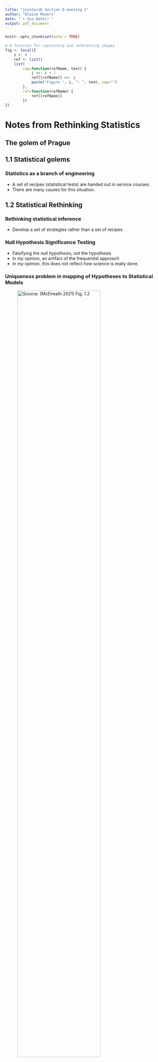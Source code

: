 ```yaml
---
title: "jointprob Section D meeting 1"
author: "Blaine Mooers"
date: "`r Sys.Date()`"
output: pdf_document
---
```


```r
knitr::opts_chunk$set(echo = TRUE)
```

```r
# A function for captioning and referencing images
fig <- local({
    i <- 0
    ref <- list()
    list(
        cap=function(refName, text) {
            i <<- i + 1
            ref[[refName]] <<- i
            paste("Figure ", i, ": ", text, sep="")
        },
        ref=function(refName) {
            ref[[refName]]
        })
})
```

# Notes from Rethinking Statistics

## The golem of Prague

## 1.1 Statistical golems

### Statistics as a branch of engineering

-   A set of recipes (statistical tests) are handed out in service courses.
-   There are many causes for this situation.

## 1.2 Statistical Rethinking

### Rethinking statistical inference

-   Develop a set of strategies rather than a set of recipes

### Null Hypothesis Significance Testing

-   Falsifying the null hypothesis, not the hypothesis
-   In my opinion, an artifact of the frequentist approach
-   In my opinion, this does not reflect how science is really done.

### Uniqueness problem in mapping of Hypotheses to Statistical Models

![Source: (McElreath 2021) Fig. 1.2](./images/RethinkingFig1.2.png){width="80%"}

### Falsification is consensual

## 1.3 Tools for golem engineering

1.  Bayesian statistical analysis
- Frequentist approach defines probability in term of the frequency of a very large number of imaginary events.
- It is a major challenge not to equate probability with frequency in Bayesian Data Analysis

2.  Model comparison and prediction

3.  Multilevel models

-   hierarchical, random effects, varying effects, or mixed effects models
-   The levels are layers of parameters
-   Helpful in dealing with overfitting
-   **Partial pooling** of data into sub-units to produce better estimates for all sub-units

-   Applications of **partial pooling**:

    -   Adjust parameter estimates for repeated sampling of the same sample
    -   Adjust parameter estimates for the imbalances in sampling
    -   Model variation between groups of samples.
    -   Preserve the uncertainty in pre-averaged values (premature averaging can degrade the downstream analyses)

4.  Graphical Casual Models

-   The Identification Problem: the problem of identifying causes in cause and effect relationships
-   Need casual models in addition to statistical models to do casual inference.
-   DAG Directed Acyclic Graphs

## Book Outline

1.  Chapters 2-3: Probability theory behind Bayesian inference.
2.  Chapters 4-8: multiple linear regression as a Bayesian tool
3.  Chapters 9-12: generalized linear models (MCMC, maximum entropy, GLMs)
4.  Chapters 13-16: Multilevel models, including measurement error and covariation.




# R for Data Science

## Introduction

-   [R for Data Science](https://r4ds.had.co.nz/introduction.html) could have been titled the *Introduction to the Tidyverse*. The tidyverse could be considered as a fork of R. It is a toolkit to ease doing data science.

![Fig1 from Wickham and ](./images/R4DSfig1.png){width="80%"}

-   **tidy** When data are tidy, there is one row per observation and one column per variable.
-   **transform** narrowing to observations of interest, calculating derived variables, and calculating summary statistics
-   **visualization and modeling** Two tools for generating new knowledge and understanding.
-   **communication** essential step
-   **programming** Provides the tools for doing all parts.

The combination of data tidying and transfroming is known as *data wrangling*. The author makes analogy to the global definition of wrangling, which refers to politicians haggling or struggling over issues. I prefer the analogy to the North American definition of rounding up scattered horses because my data are often in a scattered and disorganized state initially.

### Plan of book

1.  data visualization
2.  data wrangling\
3.  progamming
4.  model
5.  Communication (Rmarkdown)

### Prerequisites

-   R
-   Rstudio (or your favorite text editor with a R repl).

    + In Emacs, you can use org documents with jupyter-R via org-babel and emacs-jupyter packages.
    + Alternatively, you can edit Rmarkdown directly in Emacs and evaluate the code blocks. See this [post](https://plantarum.ca/2021/10/03/emacs-tutorial-rmarkdown) for an introduction.
    + In Jupyter, you can install and use the R kernel (you to install R first). Jupytext or pandoc can be used to conver the ipynb file to other formats.
    + [radian](https://github.com/randy3k/radian) The Ipython-like console for R.
    + [quarto](https://quarto.org/) The org-babel for Rstudio. Write in markdown. Set up for R (via knitr), Julia (via IJulia i.e., Jupyter), and Python via Jupyter. For the latter, you specify the kernel, so in principle quartp for Python could handle every programming language for which there is a Jupyter kernel. This would solve the snippet problem in Jupyter.

### Installation of the tidyverse

```r
install.packages("tidyverse")
```

```r
library("tidyverse")
```

```r
tidyverse_update()
```

```r
install.packages(c("nycflights13", "gapminder", "Lahman"))
```

## Chapter 3. Data Visualization with **ggplot2**

### mpg dataframe

```r
mpg
```

To get documentation on mpg, enter:

```r
?mpg
```

### ggplot() creates the coordinate system onto which the plot elements are added as layers.

```r
ggplot(data=mpg)
```

### geom_point() adds a layer of scatterplot points.

You must specify the x and y variables. The use of color is an example of aesthetic mapping.

```r
ggplot(data = mpg) + 
  geom_point(mapping = aes(x = displ, y = hwy, color=class))
```

### geom\_ will trigger intellisense feature

```r
geom_
```

### Histogram of vehicle class

```r
ggplot(mpg, aes(class)) +
  geom_histogram(stat="count")
```




### Facets == subplots

```r
ggplot(data = mpg) + 
  geom_point(mapping = aes(x = displ, y = hwy)) + 
  facet_wrap(~ class, nrow = 2)
```

### Geometric Objects
A plot uses a **geom** or geometrical object to represent data. 

Every geom function in ggplot2 takes a mapping argument. However, not every aesthetic works with every geom.

```r
# left
ggplot(data = mpg) + 
  geom_point(mapping = aes(x = displ, y = hwy))

# right
ggplot(data = mpg) + 
  geom_smooth(mapping = aes(x = displ, y = hwy))
```
Can display mulitple geoms in one plot:

```r
ggplot(data = mpg) + 
  geom_point(mapping = aes(x = displ, y = hwy)) +
  geom_smooth(mapping = aes(x = displ, y = hwy))
```





### Statistical Transformations

```r
ggplot(data = diamonds) + 
  geom_bar(mapping = aes(x = cut))
```
Every **geom** has a default **stat**; and every **stat** has a default **geom*8. 

```r
ggplot(data = diamonds) + 
  stat_count(mapping = aes(x = cut))
```


### Position Adjustments

position = "dodge" places overlapping objects directly beside one another.

```r
ggplot(data = diamonds) + 
  geom_bar(mapping = aes(x = cut, fill = clarity), position = "dodge")
```
### Overplotting addressed with jitter

position = "jitter" adds a small amount of random noise to each point.



```r
ggplot(data = mpg) + 
  geom_point(mapping = aes(x = displ, y = hwy), position = "jitter")
```

## Coordinate systems

### Flipping X and Y to a horizontal box plot

```r
ggplot(data = mpg, mapping = aes(x = class, y = hwy)) + 
  geom_boxplot()
ggplot(data = mpg, mapping = aes(x = class, y = hwy)) + 
  geom_boxplot() +
  coord_flip()
```


## Chapter 4. Workflow

### Assignment operator
 
```r
object_name <- value
```


### Naming conventions

```r
snakecase wickham_favors_snakecase
pascalCase iFavorPascalCase
```

Just be consistent. Develop a style guide for your group.

Case matters.

### Calling Functions

![](./images/seq.png){width="140%"}
```r
A <- seq(1,12)
A
```


```r
(seq(1,12))
```

